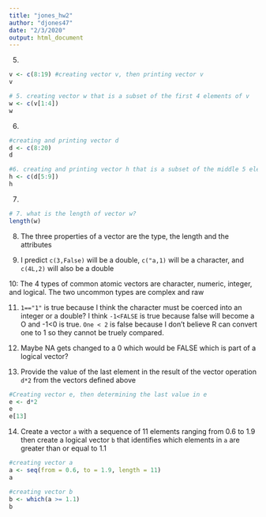 ```yaml
---
title: "jones_hw2"
author: "djones47"
date: "2/3/2020"
output: html_document
---
```

5.
```r
v <- c(8:19) #creating vector v, then printing vector v
v

# 5. creating vector w that is a subset of the first 4 elements of v
w <- c(v[1:4])
w

```

6.
```r

#creating and printing vector d
d <- c(8:20)
d

#6. creating and printing vector h that is a subset of the middle 5 elements of d
h <- c(d[5:9])
h
```

7.
```r
# 7. what is the length of vector w?
length(w)
```

8. The three properties of a vector are the type, the length and the attributes

9. I predict `c(3,False)` will be a double, `c("a,1)` will be a character, and `c(4L,2)` will also be a double

10: The 4 types of common atomic vectors are character, numeric, integer, and logical. The two uncommon types are complex and raw

11. `1=="1"` is true because I think the character must be coerced into an integer or a double? I think `-1<FALSE` is true because false will become a O and -1<0 is true. `One < 2` is false because I don't believe R can convert one to 1 so they cannot be truely compared. 

12. Maybe NA gets changed to a 0 which would be FALSE which is part of a logical vector?

13. Provide the value of the last element in the result of the vector operation `d*2` from the vectors defined above
```r
#Creating vector e, then determining the last value in e
e <- d*2
e
e[13]

```

14. Create a vector `a` with a sequence of 11 elements ranging from 0.6 to 1.9 then create a logical vector `b` that identifies which elements in `a` are greater than or equal to 1.1
```r
#creating vector a 
a <- seq(from = 0.6, to = 1.9, length = 11)
a

#creating vector b
b <- which(a >= 1.1)
b
```



